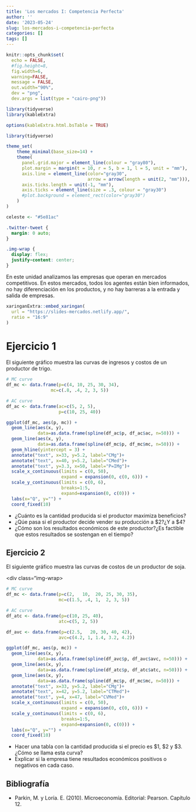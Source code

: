 ```yaml
---
title: 'Los mercados I: Competencia Perfecta'
author: ''
date: '2023-05-24'
slug: los-mercados-i-competencia-perfecta
categories: []
tags: []
---
```




```r
knitr::opts_chunk$set(
  echo = FALSE, 
  #fig.height=8, 
  fig.width=6, 
  warning=FALSE, 
  message = FALSE,
  out.width="90%",
  dev = "png", 
  dev.args = list(type = "cairo-png"))

library(tidyverse)
library(kableExtra)

options(kableExtra.html.bsTable = TRUE)

library(tidyverse)

theme_set(
    theme_minimal(base_size=14) +
    theme(
      panel.grid.major = element_line(colour = "gray80"),
      plot.margin = margin(t = 10, r = 5, b = 1, l = 5, unit = "mm"),
      axis.line = element_line(color="gray30",
                               arrow = arrow(length = unit(2, "mm"))),
      axis.ticks.length = unit(-1, "mm"),
      axis.ticks = element_line(size = .3, colour = "gray30")
      #plot.background = element_rect(color="gray30")
    )
)

celeste <- "#5e81ac"

```


```css

.twitter-tweet {
  margin: 0 auto;
}

.img-wrap {
  display: flex;
  justify-content: center;
}

```

En este unidad analizamos las empresas que operan en mercados competitivos. En estos mercados, todos los agentes están bien informados, no hay diferenciación en los productos, y no hay barreras a la entrada y salida de empresas.



```r
xaringanExtra::embed_xaringan(
  url = "https://slides-mercados.netlify.app/",
  ratio = "16:9"
)
```

# Ejercicio 1

El siguiente gráfico muestra las curvas de ingresos y costos de un productor de trigo.

<div class="img-wrap">
```r

# MC curve
df_mc <- data.frame(p=c(4, 10, 25, 30, 34), 
                 mc=c(.8, .4, 2, 3, 5))

# AC curve
df_ac <- data.frame(ac=c(5, 2, 5),
                    p=c(10, 25, 40))

ggplot(df_mc, aes(p, mc)) + 
  geom_line(aes(x, y),
            data=as.data.frame(spline(df_ac$p, df_ac$ac, n=50))) +
  geom_line(aes(x, y), 
            data=as.data.frame(spline(df_mc$p, df_mc$mc, n=50))) +
  geom_hline(yintercept = 3) + 
  annotate("text", x=33, y=5.2, label="CMg")+
  annotate("text", x=40, y=5.2, label="CMed")+
  annotate("text", y=3.3, x=50, label="P=IMg")+
  scale_x_continuous(limits = c(0, 50),
                     expand = expansion(0, c(0, 6))) + 
  scale_y_continuous(limits = c(0, 6),
                     breaks=1:5,
                     expand=expansion(0, c(0))) +
  labs(x="Q", y="") +
  coord_fixed(10)
```


</div>

- ¿Cuánto es la cantidad producida si el productor maximiza beneficios?
- ¿Qúe pasa si el productor decide vender su producción a \$2?¿Y a \$4?
- ¿Cómo son los resultados económicos de este productor?¿Es factible que estos resultados se sostengan en el tiempo?

## Ejercicio 2

El siguiente gráfico muestra las curvas de costos de un productor de soja. 

<div class="img-wrap>

```r

# MC curve
df_mc <- data.frame(p=c(2,   10,  20, 25, 30, 35), 
                    mc=c(1.5, .4, 1,  2, 3, 5))

# AC curve
df_atc <- data.frame(p=c(10, 25, 40),
                    atc=c(5, 2, 5))

df_avc <- data.frame(p=c(2.5,   20, 30, 40, 42),
                    avc=c(4.2, 1, 1.4, 3.2, 4.2))

ggplot(df_mc, aes(p, mc)) + 
  geom_line(aes(x, y),
            data=as.data.frame(spline(df_avc$p, df_avc$avc, n=50))) +
  geom_line(aes(x, y),
            data=as.data.frame(spline(df_atc$p, df_atc$atc, n=50))) +
  geom_line(aes(x, y), 
            data=as.data.frame(spline(df_mc$p, df_mc$mc, n=50))) +
  annotate("text", x=33, y=5.2, label="CMg")+
  annotate("text", x=42, y=5.2, label="CTMed")+
  annotate("text", y=4, x=47, label="CVMed")+
  scale_x_continuous(limits = c(0, 50),
                     expand = expansion(0, c(0, 6))) + 
  scale_y_continuous(limits = c(0, 6),
                     breaks=1:5,
                     expand=expansion(0, c(0))) +
  labs(x="Q", y="") +
  coord_fixed(10)
```

</div>
- Hacer una tabla con la cantidad producida si el precio es \$1, \$2 y \$3. ¿Cómo se llama esta curva?
- Explicar si la empresa tiene resultados económicos positivos o negativos en cada caso.

<!-- # Ejercicio 1 -->

<!-- Considere un mercado que funciona en competencia perfecta. Analice dos situaciones mostradas en los siguientes gráficos, explicando los resultados de las empresas y la situación de entrada y salida de empresas al mercado. -->

<!-- ```{r} -->

<!-- library(tidyverse) -->
<!-- library(tidyr) -->

<!-- datos <- tibble(  -->
<!--  q = c(0, 1000, 2000, 3000, 3999, 4000, 4001, 5000),  -->
<!--  CT = c(55000, 85000, 110000, 130000, 159960.01, 160000, 160040.01, 210000),  -->
<!--  CMg = c(NA, 27, 22, 21, 38.98, 40, 40.02, 60),  -->
<!--  Precio=40) %>%  -->
<!--   mutate(Cme=CT/q) %>%  -->
<!--   select(-CT) %>%  -->
<!--   pivot_longer(cols=-q) -->
<!-- ``` -->



<!-- ```{r} -->
<!-- library(patchwork) -->

<!-- a <- datos %>% -->
<!--   filter(name!="Precio") %>%  -->
<!--   ggplot(aes(q, value, color=name)) + -->
<!--   geom_hline(yintercept = 50, linetype="dashed") + -->
<!--   geom_line() +  -->
<!--   scale_color_discrete("") + -->
<!--   scale_x_continuous(limits = c(1e3, 5e3)) + -->
<!--   scale_y_continuous(breaks=c(20, 40, 50, 60, 80), -->
<!--                      labels=c("20", "40", "P=50", "60", "80")) + -->
<!--   theme_minimal() + -->
<!--   labs(x="Q", y="CMe, CMg, P", title="A") -->

<!-- b <- datos %>% -->
<!--   filter(name!="Precio") %>%  -->
<!--   ggplot(aes(q, value, color=name)) + -->
<!--   geom_hline(yintercept = 30, linetype="dashed") + -->
<!--   geom_line() +  -->
<!--   scale_color_discrete("") + -->
<!--   scale_x_continuous(limits = c(1e3, 5e3)) + -->
<!--   scale_y_continuous(breaks=c(20, 30, 40, 60, 80), -->
<!--                      labels=c("20", "P=30", "40", "60", "80")) + -->
<!--   theme_minimal() + -->
<!--   labs(x="Q", y="CMe, CMg, P", title="B") -->

<!-- a +  b -->

<!-- ``` -->

<!-- Ahora suponga que la entrada de empresas al sector aumenta la oferta y reduce los precios como se muestra en el siguiente gráfico. Explique la situación, y cuál es el resultado final esperado. -->

## Bibliografía

- Parkin, M. y Loría. E. (2010). Microeconomía. Editorial: Pearson. Capítulo 12.